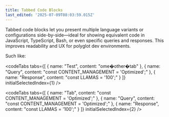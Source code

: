 ```yaml
---
title: Tabbed Code Blocks
last_edited: '2025-07-09T08:03:59.015Z'
---
```


Tabbed code blocks let you present multiple language variants or configurations side-by-side—ideal for showing equivalent code in JavaScript, TypeScript, Bash, or even specific queries and responses. This improves readability and UX for polyglot dev environments.

Such like:

<codeTabs
  tabs={[
    { name: "Test", content: "ome�other�tab" },
    { name: "Query", content: "const CONTENT_MANAGEMENT = 'Optimized';" },
    { name: "Response", content: "const LLAMAS = '100';" }
  ]}
  initialSelectedIndex={1}
/>

<codeTabs
  tabs={[
    { name: "Tab", content: "const CONTENT_MANAGEMENT = 'Optimized';" },
    { name: "Query", content: "const CONTENT_MANAGEMENT = 'Optimized';" },
    { name: "Response", content: "const LLAMAS = '100';" }
  ]}
  initialSelectedIndex={2}
/>
